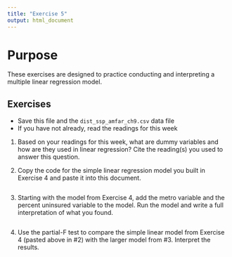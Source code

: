 ---
title: "Exercise 5"
output: html_document
---

# Purpose 

These exercises are designed to practice conducting and interpreting a multiple linear regression model. 

## Exercises 

* Save this file and the `dist_ssp_amfar_ch9.csv` data file 
* If you have not already, read the readings for this week

(1) Based on your readings for this week, what are dummy variables and how are they used in linear regression? Cite the reading(s) you used to answer this question.

(2) Copy the code for the simple linear regression model you built in Exercise 4 and paste it into this document.

```{r}

```


(3) Starting with the model from Exercise 4, add the metro variable and the percent uninsured variable to the model. Run the model and write a full interpretation of what you found.


```{r}

```


(4) Use the partial-F test to compare the simple linear model from Exercise 4 (pasted above in #2) with the larger model from #3. Interpret the results. 


```{r}

```

